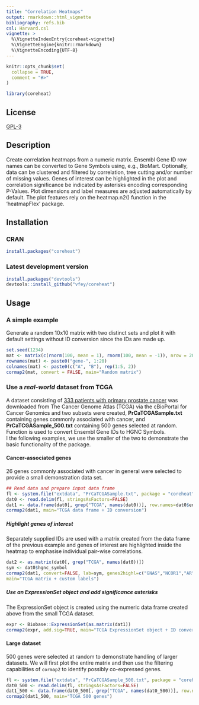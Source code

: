 ```yaml
---
title: "Correlation Heatmaps"
output: rmarkdown::html_vignette
bibliography: refs.bib
csl: Harvard.csl
vignette: >
  %\VignetteIndexEntry{coreheat-vignette}
  %\VignetteEngine{knitr::rmarkdown}
  %\VignetteEncoding{UTF-8}
---
```


```r
knitr::opts_chunk$set(
  collapse = TRUE,
  comment = "#>"
)
```

```r
library(coreheat)
```


## License
[GPL-3](https://cran.r-project.org/web/licenses/GPL-3)

## Description
Create correlation heatmaps from a numeric matrix. Ensembl Gene ID row names can be converted to Gene Symbols using, e.g., BioMart. Optionally, data can be clustered and filtered by correlation, tree cutting and/or number of missing values. Genes of interest can be highlighted in the plot and correlation significance be indicated by asterisks encoding corresponding P-Values. Plot dimensions and label measures are adjusted automatically by default. The plot features rely on the heatmap.n2() function in the 'heatmapFlex' package.

## Installation
### CRAN
```r
install.packages("coreheat")
```

### Latest development version
```r
install.packages("devtools")  
devtools::install_github("vfey/coreheat")
```

## Usage
### A simple example
Generate a random 10x10 matrix with two distinct sets and plot it with default settings without ID conversion since the IDs are made up.
``` r
set.seed(1234)
mat <- matrix(c(rnorm(100, mean = 1), rnorm(100, mean = -1)), nrow = 20)
rownames(mat) <- paste0("gene-", 1:20)
colnames(mat) <- paste0(c("A", "B"), rep(1:5, 2))
cormap2(mat, convert = FALSE, main="Random matrix")
```

### Use a _real-world_ dataset from TCGA
A dataset consisting of [333 patients with primary prostate cancer](https://www.cbioportal.org/study/summary?id=prad_tcga_pub) was downloaded from The Cancer Genome Atlas (TCGA) via the cBioPortal for Cancer Genomics and two subsets were created, __PrCaTCGASample.txt__ containing genes commonly associated with cancer, and __PrCaTCGASample_500.txt__ containing 500 genes selected at random.  
Function \code{\link[convertid]{todisp2}} is used to convert Ensembl Gene IDs to HGNC Symbols.  
I the following examples, we use the smaller of the two to demonstrate the basic functionality of the package.

#### Cancer-associated genes
26 genes commonly associated with cancer in general were selected to provide a small demonstration data set.
``` r
## Read data and prepare input data frame
fl <- system.file("extdata", "PrCaTCGASample.txt", package = "coreheat", mustWork = TRUE)
dat0 <- read.delim(fl, stringsAsFactors=FALSE)
dat1 <- data.frame(dat0[, grep("TCGA", names(dat0))], row.names=dat0$ensembl_gene_id)
cormap2(dat1, main="TCGA data frame + ID conversion")
```

##### Highlight genes of interest
Separately supplied IDs are used with a matrix created from the data frame of the previous example and genes of interest are highlighted inside the heatmap to emphasise individual pair-wise correlations.
``` r
dat2 <- as.matrix(dat0[, grep("TCGA", names(dat0))])
sym <- dat0$hgnc_symbol
cormap2(dat1, convert=FALSE, lab=sym, genes2highl=c("GNAS","NCOR1","AR", "ATM"),
main="TCGA matrix + custom labels")
```

##### Use an ExpressionSet object and add significance asterisks
The ExpressionSet object is created using the numeric data frame created above from the small TCGA dataset.
``` r
expr <- Biobase::ExpressionSet(as.matrix(dat1))
cormap2(expr, add.sig=TRUE, main="TCGA ExpressionSet object + ID conversion")
```

#### Large dataset
500 genes were selected at random to demonstrate handling of larger datasets. We will first plot the entire matrix and then use the filtering capabilities of `cormap2` to identify possibly co-expressed genes.
```r
fl <- system.file("extdata", "PrCaTCGASample_500.txt", package = "coreheat", mustWork = TRUE)
dat0_500 <- read.delim(fl, stringsAsFactors=FALSE)
dat1_500 <- data.frame(dat0_500[, grep("TCGA", names(dat0_500))], row.names=dat0_500$ensembl_gene_id)
cormap2(dat1_500, main="TCGA 500 genes")
```


